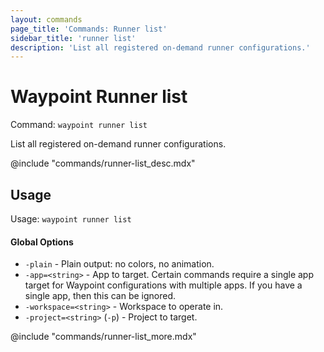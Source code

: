 ```yaml
---
layout: commands
page_title: 'Commands: Runner list'
sidebar_title: 'runner list'
description: 'List all registered on-demand runner configurations.'
---
```


# Waypoint Runner list

Command: `waypoint runner list`

List all registered on-demand runner configurations.

@include "commands/runner-list_desc.mdx"

## Usage

Usage: `waypoint runner list`

#### Global Options

- `-plain` - Plain output: no colors, no animation.
- `-app=<string>` - App to target. Certain commands require a single app target for Waypoint configurations with multiple apps. If you have a single app, then this can be ignored.
- `-workspace=<string>` - Workspace to operate in.
- `-project=<string>` (`-p`) - Project to target.

@include "commands/runner-list_more.mdx"
